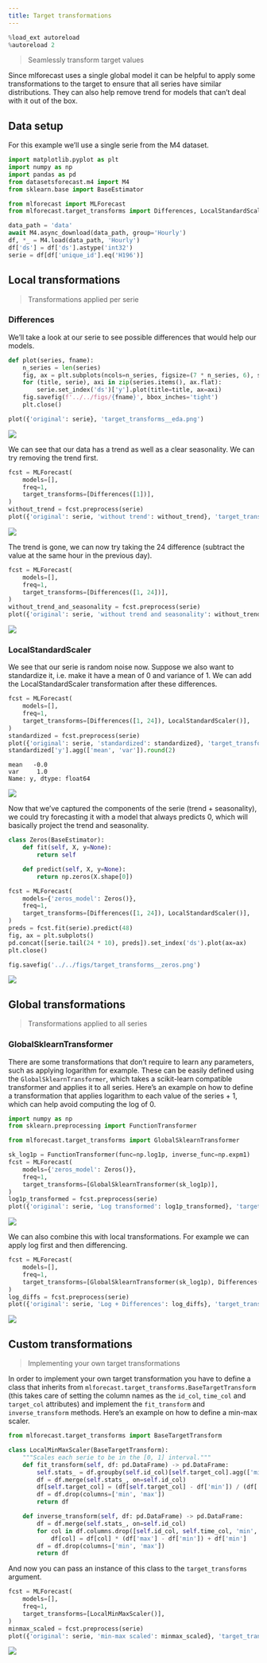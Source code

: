 ```yaml
---
title: Target transformations
---
```



```python
%load_ext autoreload
%autoreload 2
```


> Seamlessly transform target values

Since mlforecast uses a single global model it can be helpful to apply
some transformations to the target to ensure that all series have
similar distributions. They can also help remove trend for models that
can’t deal with it out of the box.

## Data setup

For this example we’ll use a single serie from the M4 dataset.

```python
import matplotlib.pyplot as plt
import numpy as np
import pandas as pd
from datasetsforecast.m4 import M4
from sklearn.base import BaseEstimator

from mlforecast import MLForecast
from mlforecast.target_transforms import Differences, LocalStandardScaler
```


```python
data_path = 'data'
await M4.async_download(data_path, group='Hourly')
df, *_ = M4.load(data_path, 'Hourly')
df['ds'] = df['ds'].astype('int32')
serie = df[df['unique_id'].eq('H196')]
```

## Local transformations

> Transformations applied per serie

### Differences

We’ll take a look at our serie to see possible differences that would
help our models.

```python
def plot(series, fname):
    n_series = len(series)
    fig, ax = plt.subplots(ncols=n_series, figsize=(7 * n_series, 6), squeeze=False)
    for (title, serie), axi in zip(series.items(), ax.flat):
        serie.set_index('ds')['y'].plot(title=title, ax=axi)
    fig.savefig(f'../../figs/{fname}', bbox_inches='tight')
    plt.close()
```


```python
plot({'original': serie}, 'target_transforms__eda.png')
```

![](../../figs/target_transforms__eda.png)

We can see that our data has a trend as well as a clear seasonality. We
can try removing the trend first.

```python
fcst = MLForecast(
    models=[],
    freq=1,
    target_transforms=[Differences([1])],
)
without_trend = fcst.preprocess(serie)
plot({'original': serie, 'without trend': without_trend}, 'target_transforms__diff1.png')
```

![](../../figs/target_transforms__diff1.png)

The trend is gone, we can now try taking the 24 difference (subtract the
value at the same hour in the previous day).

```python
fcst = MLForecast(
    models=[],
    freq=1,
    target_transforms=[Differences([1, 24])],
)
without_trend_and_seasonality = fcst.preprocess(serie)
plot({'original': serie, 'without trend and seasonality': without_trend_and_seasonality}, 'target_transforms__diff2.png')
```

![](../../figs/target_transforms__diff2.png)

### LocalStandardScaler

We see that our serie is random noise now. Suppose we also want to
standardize it, i.e. make it have a mean of 0 and variance of 1. We can
add the LocalStandardScaler transformation after these differences.

```python
fcst = MLForecast(
    models=[],
    freq=1,
    target_transforms=[Differences([1, 24]), LocalStandardScaler()],
)
standardized = fcst.preprocess(serie)
plot({'original': serie, 'standardized': standardized}, 'target_transforms__standardized.png')
standardized['y'].agg(['mean', 'var']).round(2)
```

``` text
mean   -0.0
var     1.0
Name: y, dtype: float64
```

![](../../figs/target_transforms__standardized.png)

Now that we’ve captured the components of the serie (trend +
seasonality), we could try forecasting it with a model that always
predicts 0, which will basically project the trend and seasonality.

```python
class Zeros(BaseEstimator):
    def fit(self, X, y=None):
        return self

    def predict(self, X, y=None):
        return np.zeros(X.shape[0])

fcst = MLForecast(
    models={'zeros_model': Zeros()},
    freq=1,
    target_transforms=[Differences([1, 24]), LocalStandardScaler()],
)
preds = fcst.fit(serie).predict(48)
fig, ax = plt.subplots()
pd.concat([serie.tail(24 * 10), preds]).set_index('ds').plot(ax=ax)
plt.close()
```


```python
fig.savefig('../../figs/target_transforms__zeros.png')
```


![](../../figs/target_transforms__zeros.png)

## Global transformations

> Transformations applied to all series

### GlobalSklearnTransformer

There are some transformations that don’t require to learn any
parameters, such as applying logarithm for example. These can be easily
defined using the `GlobalSklearnTransformer`, which takes a scikit-learn
compatible transformer and applies it to all series. Here’s an example
on how to define a transformation that applies logarithm to each value
of the series + 1, which can help avoid computing the log of 0.

```python
import numpy as np
from sklearn.preprocessing import FunctionTransformer

from mlforecast.target_transforms import GlobalSklearnTransformer

sk_log1p = FunctionTransformer(func=np.log1p, inverse_func=np.expm1)
fcst = MLForecast(
    models={'zeros_model': Zeros()},
    freq=1,
    target_transforms=[GlobalSklearnTransformer(sk_log1p)],
)
log1p_transformed = fcst.preprocess(serie)
plot({'original': serie, 'Log transformed': log1p_transformed}, 'target_transforms__log.png')
```

![](../../figs/target_transforms__log.png)

We can also combine this with local transformations. For example we can
apply log first and then differencing.

```python
fcst = MLForecast(
    models=[],
    freq=1,
    target_transforms=[GlobalSklearnTransformer(sk_log1p), Differences([1, 24])],
)
log_diffs = fcst.preprocess(serie)
plot({'original': serie, 'Log + Differences': log_diffs}, 'target_transforms__log_diffs.png')
```

![](../../figs/target_transforms__log_diffs.png)

## Custom transformations

> Implementing your own target transformations

In order to implement your own target transformation you have to define
a class that inherits from
`mlforecast.target_transforms.BaseTargetTransform` (this takes care of
setting the column names as the `id_col`, `time_col` and `target_col`
attributes) and implement the `fit_transform` and `inverse_transform`
methods. Here’s an example on how to define a min-max scaler.

```python
from mlforecast.target_transforms import BaseTargetTransform
```


```python
class LocalMinMaxScaler(BaseTargetTransform):
    """Scales each serie to be in the [0, 1] interval."""
    def fit_transform(self, df: pd.DataFrame) -> pd.DataFrame:
        self.stats_ = df.groupby(self.id_col)[self.target_col].agg(['min', 'max'])
        df = df.merge(self.stats_, on=self.id_col)
        df[self.target_col] = (df[self.target_col] - df['min']) / (df['max'] - df['min'])
        df = df.drop(columns=['min', 'max'])
        return df

    def inverse_transform(self, df: pd.DataFrame) -> pd.DataFrame:
        df = df.merge(self.stats_, on=self.id_col)
        for col in df.columns.drop([self.id_col, self.time_col, 'min', 'max']):
            df[col] = df[col] * (df['max'] - df['min']) + df['min']
        df = df.drop(columns=['min', 'max'])
        return df
```

And now you can pass an instance of this class to the
`target_transforms` argument.

```python
fcst = MLForecast(
    models=[],
    freq=1,
    target_transforms=[LocalMinMaxScaler()],
)
minmax_scaled = fcst.preprocess(serie)
plot({'original': serie, 'min-max scaled': minmax_scaled}, 'target_transforms__minmax.png')
```

![](../../figs/target_transforms__minmax.png)


